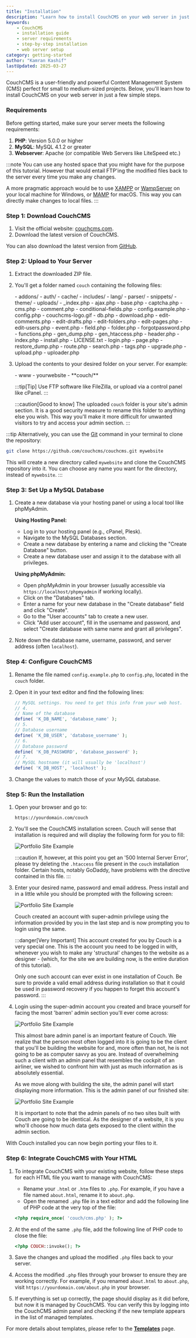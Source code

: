 ```yaml
---
title: "Installation"
description: "Learn how to install CouchCMS on your web server in just a few simple steps."
keywords:
    - CouchCMS
    - installation guide
    - server requirements
    - step-by-step installation
    - web server setup
category: getting-started
author: "Kamran Kashif"
lastUpdated: 2025-03-27
---
```



CouchCMS is a user-friendly and powerful Content Management System (CMS) perfect for small to medium-sized projects. Below, you'll learn how to install CouchCMS on your web server in just a few simple steps.

### Requirements

Before getting started, make sure your server meets the following requirements:

1. **PHP**: Version 5.0.0 or higher
2. **MySQL**: MySQL 4.1.2 or greater
3. **Webserver**: Apache (or compatible Web Servers like LiteSpeed etc.)

:::note
You can use any hosted space that you might have for the purpose of this tutorial. However that would entail FTP'ing the modified files back to the server every time you make any changes.

A more pragmatic approach would be to use [XAMPP](https://www.apachefriends.org/download.html) or [WampServer](https://www.wampserver.com/en/) on your local machine for Windows, or [MAMP](https://www.mamp.info/en/downloads/) for macOS. This way you can directly make changes to local files.
:::

### Step 1: Download CouchCMS

<Steps>

1. Visit the official website: [couchcms.com](https://www.couchcms.com).
2. Download the latest version of CouchCMS.

</Steps>

You can also download the latest version from [GitHub](https://github.com/couchcms/couchcms/releases).

### Step 2: Upload to Your Server

<Steps>

1. Extract the downloaded ZIP file.
2. You'll get a folder named `couch` containing the following files:

    <FileTree>
    - addons/
    - auth/
    - cache/
    - includes/
    - lang/
    - parser/
    - snippets/
    - theme/
    - uploads/
    - _index.php
    - ajax.php
    - base.php
    - captcha.php
    - cms.php
    - comment.php
    - conditional-fields.php
    - config.example.php
    - config.php
    - couchcms-logo.gif
    - db.php
    - download.php
    - edit-comments.php
    - edit-drafts.php
    - edit-folders.php
    - edit-pages.php
    - edit-users.php
    - event.php
    - field.php
    - folder.php
    - forgotpassword.php
    - functions.php
    - gen_dump.php
    - gen_htaccess.php
    - header.php
    - index.php
    - install.php
    - LICENSE.txt
    - login.php
    - page.php
    - restore_dump.php
    - route.php
    - search.php
    - tags.php
    - upgrade.php
    - upload.php
    - uploader.php
    </FileTree>

3. Upload the contents to your desired folder on your server. For example:

    <FileTree>
    - www
        - yourwebsite
            - **couch/**
    </FileTree>

    :::tip[Tip]
    Use FTP software like FileZilla, or upload via a control panel like cPanel.
    :::

    :::caution[Good to know]
    The uploaded `couch` folder is your site's admin section. It is a good security measure to rename this folder to anything else you wish. This way you'll make it more difficult for unwanted visitors to try and access your admin section.
    :::

</Steps>

:::tip
Alternatively, you can use the [Git](https://git-scm.com/downloads) command in your terminal to clone the repository:

```bash "mywebsite"
git clone https://github.com/couchcms/couchcms.git mywebsite
```

This will create a new directory called `mywebsite` and clone the CouchCMS repository into it. You can choose any name you want for the directory, instead of `mywebsite`.
:::

### Step 3: Set Up a MySQL Database

<Steps>

1. Create a new database via your hosting panel or using a local tool like phpMyAdmin.

   **Using Hosting Panel:**

    - Log in to your hosting panel (e.g., cPanel, Plesk).
    - Navigate to the MySQL Databases section.
    - Create a new database by entering a name and clicking the "Create Database" button.
    - Create a new database user and assign it to the database with all privileges.

   **Using phpMyAdmin:**

    - Open phpMyAdmin in your browser (usually accessible via `https://localhost/phpmyadmin` if working locally).
    - Click on the "Databases" tab.
    - Enter a name for your new database in the "Create database" field and click "Create".
    - Go to the "User accounts" tab to create a new user.
    - Click "Add user account", fill in the username and password, and select "Create database with same name and grant all privileges".

2. Note down the database name, username, password, and server address (often `localhost`).

</Steps>

### Step 4: Configure CouchCMS

<Steps>

1. Rename the file named `config.example.php` to `config.php`, located in the `couch` folder.
2. Open it in your text editor and find the following lines:

    ```php title="couch/config.php" "database_name" "database_username" "database_password" "localhost"
    // MySQL settings. You need to get this info from your web host.
    // 4.
    // Name of the database
    define( 'K_DB_NAME', 'database_name' );
    // 5.
    // Database username
    define( 'K_DB_USER', 'database_username' );
    // 6.
    // Database password
    define( 'K_DB_PASSWORD', 'database_password' );
    // 7.
    // MySQL hostname (it will usually be 'localhost')
    define( 'K_DB_HOST', 'localhost' );
    ```

3. Change the values to match those of your MySQL database.

</Steps>

### Step 5: Run the Installation

<Steps>

1. Open your browser and go to:

    ```
    https://yourdomain.com/couch
    ```

2. You'll see the CouchCMS installation screen. Couch will sense that installation is required and will display the following form for you to fill:

    ![Portfolio Site Example](../../../assets/img/contents/portfolio-site-5.jpg)

    :::caution
    If, however, at this point you get an '500 Internal Server Error', please try deleting the `.htaccess` file present in the `couch` installation folder. Certain hosts, notably GoDaddy, have problems with the directive contained in this file.
    :::

3. Enter your desired name, password and email address. Press install and in a little while you should be prompted with the following screen:

    ![Portfolio Site Example](../../../assets/img/contents/portfolio-site-6.jpg)

    Couch created an account with super-admin privilege using the information provided by you in the last step and is now prompting you to login using the same.

    :::danger[Very Important]
    This account created for you by Couch is a very special one. This is the account you need to be logged in with, whenever you wish to make any 'structural' changes to the website as a designer - (which, for the site we are building now, is the entire duration of this tutorial).

    Only one such account can ever exist in one installation of Couch. Be sure to provide a valid email address during installation so that it could be used in password recovery if you happen to forget this account's password.
    :::

 4. Login using the super-admin account you created and brace yourself for facing the most 'barren' admin section you'll ever come across:

    ![Portfolio Site Example](../../../assets/img/contents/portfolio-site-7.jpg)

    This almost bare admin panel is an important feature of Couch. We realize that the person most often logged into it is going to be the client that you'll be building the website for and, more often than not, he is not going to be as computer savvy as you are. Instead of overwhelming such a client with an admin panel that resembles the cockpit of an airliner, we wished to confront him with just as much information as is absolutely essential.
    
    As we move along with building the site, the admin panel will start displaying more information. This is the admin panel of our finished site:

    ![Portfolio Site Example](../../../assets/img/contents/portfolio-site-8.png)

    It is important to note that the admin panels of no two sites built with Couch are going to be identical. As the designer of a website, it is you who'll choose how much data gets exposed to the client within the admin section.

</Steps>

With Couch installed you can now begin porting your files to it.

### Step 6: Integrate CouchCMS with Your HTML

<Steps>

1. To integrate CouchCMS with your existing website, follow these steps for each HTML file you want to manage with CouchCMS:
   - Rename your `.html` or `.htm` files to `.php`. For example, if you have a file named `about.html`, rename it to `about.php`.
   - Open the renamed `.php` file in a text editor and add the following line of PHP code at the very top of the file:

    ```php
    <?php require_once( 'couch/cms.php' ); ?>
    ```

2. At the end of the same `.php` file, add the following line of PHP code to close the file:

    ```php
    <?php COUCH::invoke(); ?>
    ```

3. Save the changes and upload the modified `.php` files back to your server.

4. Access the modified `.php` files through your browser to ensure they are working correctly. For example, if you renamed `about.html` to `about.php`, visit `https://yourdomain.com/about.php` in your browser.

5. If everything is set up correctly, the page should display as it did before, but now it is managed by CouchCMS. You can verify this by logging into the CouchCMS admin panel and checking if the new template appears in the list of managed templates.

</Steps>

For more details about templates, please refer to the [**Templates**](../../concepts/templates) page.
